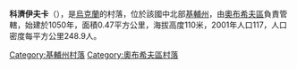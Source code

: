 {{coord|50|4|38|N|30|41|27|E|scale:30000|display=title}}

'''科濟伊夫卡'''（{{lang-uk|Козіївка}}），是[[烏克蘭|烏克蘭]]的村落，位於該國中北部[[基輔州|基輔州]]，由[[奧布希夫區|奧布希夫區]]負責管轄，始建於1050年，面積0.47平方公里，海拔高度110米，2001年人口117，人口密度每平方公里248.9人。

{{DEFAULTSORT:Козіївка}}
[[Category:基輔州村落|Category:基輔州村落]]
[[Category:奧布希夫區村落|Category:奧布希夫區村落]]


{{Kiev-geo-stub}}
